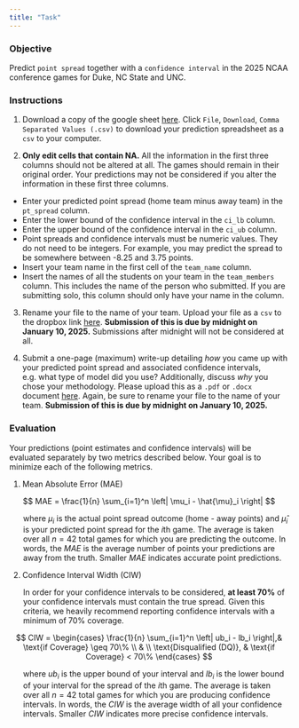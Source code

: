 ```yaml
---
title: "Task"
---
```


### Objective

Predict `point spread` together with a `confidence interval` in the 2025 NCAA conference games for Duke, NC State and UNC.

### Instructions

1.  Download a copy of the google sheet [here](https://docs.google.com/spreadsheets/d/1MoSm6rSKa4zIemlunDs1O6m77oSbXa2klaqFYWPLOxc/edit?usp=sharing). Click `File`, `Download`, `Comma Separated Values (.csv)` to download your prediction spreadsheet as a `csv` to your computer.

2.  **Only edit cells that contain NA.** All the information in the first three columns should not be altered at all. The games should remain in their original order. Your predictions may not be considered if you alter the information in these first three columns.

::: callout-important
-   Enter your predicted point spread (home team minus away team) in the `pt_spread` column.
-   Enter the lower bound of the confidence interval in the `ci_lb` column.
-   Enter the upper bound of the confidence interval in the `ci_ub` column.
-   Point spreads and confidence intervals must be numeric values. They do not need to be integers. For example, you may predict the spread to be somewhere between -8.25 and 3.75 points.
-   Insert your team name in the first cell of the `team_name` column.
-   Insert the names of all the students on your team in the `team_members` column. This includes the name of the person who submitted. If you are submitting solo, this column should only have your name in the column.
:::

3.  Rename your file to the name of your team. Upload your file as a `csv` to the dropbox link [here](https://www.dropbox.com/request/3rRzJVPdjfrjywYuXSm0). **Submission of this is due by midnight on January 10, 2025.** Submissions after midnight will not be considered at all.

4. Submit a one-page (maximum) write-up detailing *how* you came up with your predicted point spread and associated confidence intervals, e.g. what type of model did you use? Additionally, discuss *why* you chose your methodology. Please upload this as a `.pdf` or `.docx` document [here](https://www.dropbox.com/request/3rRzJVPdjfrjywYuXSm0). Again, be sure to rename your file to the name of your team. **Submission of this is due by midnight on January 10, 2025.** 

### Evaluation

Your predictions (point estimates and confidence intervals) will be evaluated separately by two metrics described below. Your goal is to minimize each of the following metrics.

1.  Mean Absolute Error (MAE)

$$
MAE = \frac{1}{n} \sum_{i=1}^n \left| \mu_i - \hat{\mu}_i \right|
$$

<p style="margin-left: 25px;">
where $\mu_i$ is the actual point spread outcome (home - away points) and $\hat{\mu}_i$ is your predicted point spread for the $i$th game. The average is taken over all $n = 42$ total games for which you are predicting the outcome. In words, the $MAE$ is the average number of points your predictions are away from the truth. Smaller $MAE$ indicates accurate point predictions.
</p>

2.  Confidence Interval Width (CIW)

<p style="margin-left: 25px;">
In order for your confidence intervals to be considered, **at least 70%** of your confidence intervals must contain the true spread. Given this criteria, we heavily recommend reporting confidence intervals with a minimum of 70% coverage.
</p>

$$
CIW = \begin{cases}
    \frac{1}{n} \sum_{i=1}^n \left| ub_i - lb_i \right|,& \text{if Coverage} \geq 70\% \\
    & \\
    \text{Disqualified (DQ)},              & \text{if Coverage} < 70\%
\end{cases}
$$ 
<p style="margin-left: 25px;">
where $ub_i$ is the upper bound of your interval and $lb_i$ is the lower bound of your interval for the spread of the $i$th game. The average is taken over all $n = 42$ total games for which you are producing confidence intervals. In words, the $CIW$ is the average width of all your confidence intervals. Smaller $CIW$ indicates more precise confidence intervals.
</p>